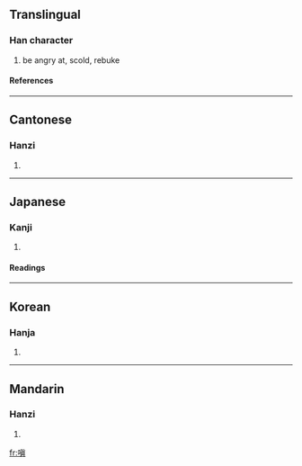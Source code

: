 ==Translingual==
===Han character===
{{Han char|rn=30|rad=口|as=10|sn=13|four=6108<sub>1</sub>|canj=口十月金 (RJBC)}}
# be angry at, scold, rebuke
====References====
{{Han ref|kx=0202.300|dkj=04074|dj=0425.110|hdz=10665.090|uh=55D4|ud=21972|bh=DCD2|bd=56530}}
----
==Cantonese==
===Hanzi===
{{yue-hanzi|jyut=|y=chan1}}
# {{defn|Cantonese}}
----
==Japanese==
===Kanji===
{{ja-kanji|grade=|rs=口10}}
# {{defn|Japanese}} 
====Readings====
{{ja-readings|on=[[しん]] (shin)|kun=[[いかる]] (ikaru)}}
----
==Korean==
===Hanja===
{{ko-hanja|hangeul=진|rv=jin|mr=chin}}
# {{defn|Korean}}
----
==Mandarin==
===Hanzi===
{{cmn-hanzi|pin=[[tián]] (tian2)|wg=t'ien<sup>2</sup>}}
# {{defn|Mandarin}}

[[fr:嗔]]